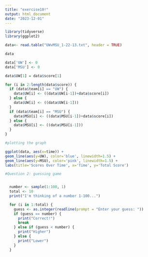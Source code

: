 ```yaml
---
title: "exercise10!"
output: html_document
date: "2023-12-01"
---
```


```r

library(tidyverse)
library(ggplot2)

```


```r

data<- read.table("UWvMSU_1-22-13.txt", header = TRUE)

data
```

```r

data['UW'] <- 0
data['MSU'] <- 0

data$UW[1] = data$score[1]

for (i in 2:length(data$score)) {
  if (data$team[i] == "UW") {
    data$UW[i] <- ((data$UW[i-1])+data$score[i])
  } else {
    data$UW[i] <- ((data$UW[i-1]))
  }
  if (data$team[i] == "MSU") {
    data$MSU[i] <- ((data$MSU[i-1])+data$score[i])
  } else {
    data$MSU[i] <- ((data$MSU[i-1]))
  }
}
```

```r
#plotting the graph

ggplot(data, aes(x=time)) +
geom_line(aes(y=UW), color='blue', linewidth=1.5) +
geom_line(aes(y=MSU), color='pink', linewidth=1.5) +
labs(title='Scores Over Time', x='Time', y='Total Score')

```

```r
#Question 2: guessing game


  number <- sample(1:100, 1)
  total <- 10
  print("I'm thinking of a number 1-100...")

  for (i in 1:total) {
    guess <- as.integer(readline(prompt = "Enter your guess: "))
    if (guess == number) {
      print("Correct!")
      break
    } else if (guess < number) {
      print("Higher")
    } else {
      print("Lower")
    }
  }


``` 

